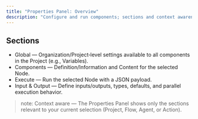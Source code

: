 ```yaml
---
title: "Properties Panel: Overview"
description: "Configure and run components; sections and context awareness"
---
```


## Sections

- Global — Organization/Project‑level settings available to all components in the Project (e.g., Variables).
- Components — Definition/Information and Content for the selected Node.
- Execute — Run the selected Node with a JSON payload.
- Input & Output — Define inputs/outputs, types, defaults, and parallel execution behavior.

> note: Context aware — The Properties Panel shows only the sections relevant to your current selection (Project, Flow, Agent, or Action).